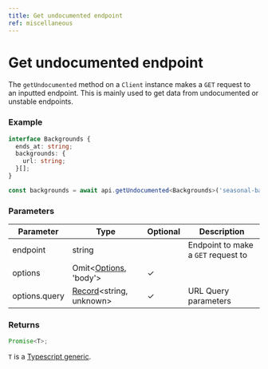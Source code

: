 ```yaml
---
title: Get undocumented endpoint
ref: miscellaneous
---
```


# Get undocumented endpoint

The `getUndocumented` method on a `Client` instance makes a `GET` request to an inputted endpoint. This is mainly used to get data from undocumented or unstable endpoints.

### Example

```ts
interface Backgrounds {
  ends_at: string;
  backgrounds: {
    url: string;
  }[];
}

const backgrounds = await api.getUndocumented<Backgrounds>('seasonal-backgrounds');
```

### Parameters

| Parameter     | Type                                                                                                         | Optional | Description                         |
| ------------- | ------------------------------------------------------------------------------------------------------------ | -------- | ----------------------------------- |
| endpoint      | string                                                                                                       |          | Endpoint to make a `GET` request to |
| options       | Omit\<[Options](/references/options), 'body'\>                                                               | ✓        |                                     |
| options.query | [Record](https://www.typescriptlang.org/docs/handbook/utility-types.html#recordkeys-type)\<string, unknown\> | ✓        | URL Query parameters                |

### Returns

```ts
Promise<T>;
```

`T` is a [Typescript generic](https://www.typescriptlang.org/docs/handbook/2/generics.html).
